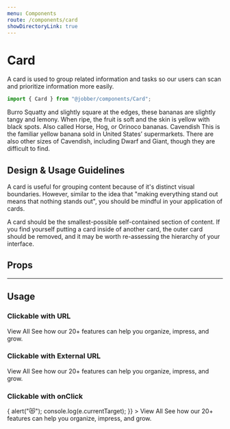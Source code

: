 ```yaml
---
menu: Components
route: /components/card
showDirectoryLink: true
---
```



# Card

<ComponentStatus stage="ready" responsive="yes" accessible="yes" />

A card is used to group related information and tasks so our users can scan and
prioritize information more easily.

```ts
import { Card } from "@jobber/components/Card";
```

<Playground>
  <Card title="Banana">
    <Content>
      <Heading level={4}>Burro</Heading>
      <Text>
        Squatty and slightly square at the edges, these bananas are slightly
        tangy and lemony. When ripe, the fruit is soft and the skin is yellow
        with black spots. Also called Horse, Hog, or Orinoco bananas.
      </Text>
      <Heading level={4}>Cavendish</Heading>
      <Text>
        This is the familiar yellow banana sold in United States’ supermarkets.
        There are also other sizes of Cavendish, including Dwarf and Giant,
        though they are difficult to find.
      </Text>
    </Content>
  </Card>
</Playground>

## Design & Usage Guidelines

A card is useful for grouping content because of it's distinct visual
boundaries. However, similar to the idea that "making everything stand out means
that nothing stands out", you should be mindful in your application of cards.

A card should be the smallest-possible self-contained section of content. If you
find yourself putting a card inside of another card, the outer card should be
removed, and it may be worth re-assessing the hierarchy of your interface.

## Props

<Props of={Card} />

---

## Usage

### Clickable with URL

<Playground>
  <Card url="#">
    <Content>
      <Heading level={4}>View All</Heading>
      <Text>
        See how our 20+ features can help you organize, impress, and grow.
      </Text>
    </Content>
  </Card>
</Playground>

### Clickable with External URL

<Playground>
  <Card url="https://atlantis.getjobber.com/" external={true}>
    <Content>
      <Heading level={4}>View All</Heading>
      <Text>
        See how our 20+ features can help you organize, impress, and grow.
      </Text>
    </Content>
  </Card>
</Playground>

### Clickable with onClick

<Playground>
  <Card
    onClick={e => {
      alert("😻");
      console.log(e.currentTarget);
    }}
  >
    <Content>
      <Heading level={4}>View All</Heading>
      <Text>
        See how our 20+ features can help you organize, impress, and grow.
      </Text>
    </Content>
  </Card>
</Playground>
